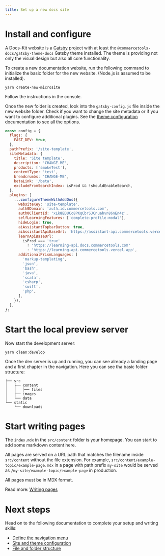 ```yaml
---
title: Set up a new docs site
---
```


# Install and configure

A Docs-Kit website is a [Gatsby](https://gatsbyjs.com) project with at least the `@commercetools-docs/gatsby-theme-docs` Gatsby theme installed. The theme is providing not only the visual design but also all core functionality.

To create a new documentation website, run the following command to initialize the basic folder for the new website. (Node.js is assumed to be installed).

```console
yarn create-new-microsite
```

Follow the instructions in the console.

Once the new folder is created, look into the `gatsby-config.js` file inside the new website folder. Check if you want to change the site metadata or if you want to configure additional plugins. See the [theme configuration](/configuration/theme) documentation to see all the options.

```js
const config = {
  flags: {
    FAST_DEV: true,
  },
  pathPrefix: '/site-template',
  siteMetadata: {
    title: 'Site template',
    description: 'CHANGE-ME',
    products: ['smokeTest'],
    contentType: 'test',
    breadcrumbs: 'CHANGE-ME',
    betaLink: '/beta',
    excludeFromSearchIndex: isProd && !shouldEnableSearch,
  },
  plugins: [
    ...configureThemeWithAddOns({
      websiteKey: 'site-template',
      auth0Domain: 'auth.id.commercetools.com',
      auth0ClientId: 'xLk8EDUCc8PKqCbrSJCnuahvn86nEn4z',
      selfLearningFeatures: ['complete-profile-modal'],
      hideLogin: true,
      aiAssistantTopbarButton: true,
      aiAssistantApiBaseUrl: 'https://assistant-api.commercetools.vercel.app',
      learnApiBaseUrl:
        isProd === 'true'
          ? 'https://learning-api.docs.commercetools.com'
          : 'https://learning-api.commercetools.vercel.app',
      additionalPrismLanguages: [
        'markup-templating',
        'json',
        'bash',
        'java',
        'scala',
        'csharp',
        'swift',
        'php',
      ],
    }),
  ],
};
```

# Start the local preview server

Now start the development server:

```console
yarn clean:develop
```

Once the dev server is up and running, you can see already a landing page and a first chapter in the navigation.
Here you can see tha basic folder structure:

```
├── src
│   ├── content
│   │   ├── files
│   ├── images
│   └── data
└── static
    └── downloads
```

# Start writing pages

The `index.mdx` in the `src/content` folder is your homepage. You can start to add some markdown content here.

All pages are served on a URL path that matches the filename inside `src/content` without the file extension. For example, `src/content/example-topic/example-page.mdx` in a page with path prefix `my-site` would be served as `/my-site/example-topic/example-page` in production.

All pages must be in MDX format.

Read more: [Writing pages](/writing/pages)

# Next steps

Head on to the following documentation to complete your setup and writing skills:

- [Define the navigation menu](/writing/navigation)
- [Site and theme configuration](/configuration/theme)
- [File and folder structure](/writing/files-folders)
